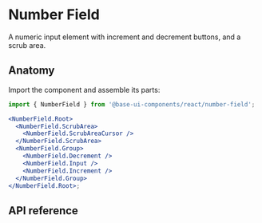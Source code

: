 # Number Field

<Subtitle>A numeric input element with increment and decrement buttons, and a scrub area.</Subtitle>

<Meta
  name="description"
  content="A high-quality, unstyled React number field component with increment and decrement buttons, and a scrub area."
/>


<DemoNumberFieldHero />

## Anatomy

Import the component and assemble its parts:

```jsx title="Anatomy"
import { NumberField } from '@base-ui-components/react/number-field';

<NumberField.Root>
  <NumberField.ScrubArea>
    <NumberField.ScrubAreaCursor />
  </NumberField.ScrubArea>
  <NumberField.Group>
    <NumberField.Decrement />
    <NumberField.Input />
    <NumberField.Increment />
  </NumberField.Group>
</NumberField.Root>;
```

## API reference

<Reference
  component="NumberField"
  parts="Root, ScrubArea, ScrubAreaCursor, Group, Decrement, Input, Increment"
/>
